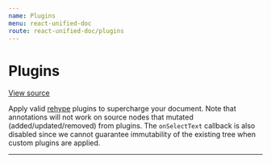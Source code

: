 ```yaml
---
name: Plugins
menu: react-unified-doc
route: react-unified-doc/plugins
---
```



# Plugins

[View source](https://github.com/chrisrzhou/unified-doc/tree/master/docs/react-unified-doc/src/example-plugins.tsx)

Apply valid [rehype](https://github.com/rehypejs/rehype/blob/master/doc/plugins.md) plugins to supercharge your document.  Note that annotations will not work on source nodes that mutated (added/updated/removed) from plugins.  The `onSelectText` callback is also disabled since we cannot guarantee immutability of the existing tree when custom plugins are applied.

<hr />

<ExamplePlugins />
